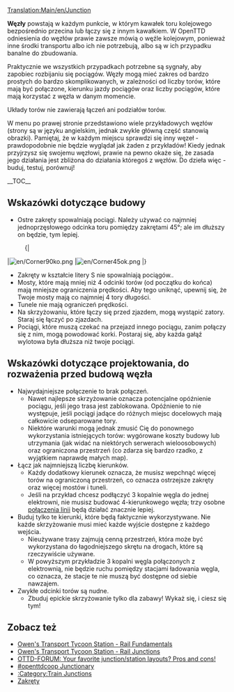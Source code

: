 [[Translation:Main/en/Junction]]{{en/Junctionsmenu}}

'''Węzły''' powstają w każdym punkcie, w którym kawałek toru kolejowego bezpośrednio przecina lub łączy się z innym kawałkiem. W OpenTTD odniesienia do węzłów prawie zawsze mówią o węźle kolejowym, ponieważ inne środki transportu albo ich nie potrzebują, albo są w ich przypadku banalne do zbudowania.

Praktycznie we wszystkich przypadkach potrzebne są sygnały, aby zapobiec rozbijaniu się pociągów. Węzły mogą mieć zakres od bardzo prostych do bardzo skomplikowanych, w zależności od liczby torów, które mają być połączone, kierunku jazdy pociągów oraz liczby pociągów, które mają korzystać z węzła w danym momencie.

Układy torów nie zawierają łączeń ani podziałów torów. 

W menu po prawej stronie przedstawiono wiele przykładowych węzłów (strony są w języku angielskim, jednak zwykle główną część stanowią obrazki). Pamiętaj, że w każdym miejscu sprawdzi się inny węzeł - prawdopodobnie nie będzie wyglądał jak żaden z przykładów! Kiedy jednak przyjrzysz się swojemu węzłowi, prawie na pewno okaże się, że zasada jego działania jest zbliżona do działania któregoś z węzłów. Do dzieła więc - buduj, testuj, porównuj!

__TOC__

==Wskazówki dotyczące budowy==

* Ostre zakręty spowalniają pociągi. Należy używać co najmniej jednoprzęsłowego odcinka toru pomiędzy zakrętami 45°; ale im dłuższy on będzie, tym lepiej. 
:{|
|[[File:en/Corner90ko.png]]
|[[File:en/Corner45ok.png]]
|}
* Zakręty w kształcie litery S nie spowalniają pociągów..
* Mosty, które mają mniej niż 4 odcinki torów (od początku do końca) mają mniejsze ograniczenia prędkości. Aby tego uniknąć, upewnij się, że Twoje mosty mają co najmniej 4 tory długości.
* Tunele nie mają ograniczeń prędkości.
* Na skrzyżowaniu, które łączy się przed zjazdem, mogą wystąpić zatory. Staraj się łączyć po zjazdach.
* Pociągi, które muszą czekać na przejazd innego pociągu, zanim połączy się z nim, mogą powodować korki. Postaraj się, aby każda gałąź wylotowa była dłuższa niż twoje pociągi. 


==Wskazówki dotyczące projektowania, do rozważenia przed budową węzła==
* Najwydajniejsze połączenie to brak połączeń.
** Nawet najlepsze skrzyżowanie oznacza potencjalne opóźnienie pociągu, jeśli jego trasa jest zablokowana. Opóźnienie to nie występuje, jeśli pociągi jadące do różnych miejsc docelowych mają całkowicie odseparowane tory.
** Niektóre warunki mogą jednak zmusić Cię do ponownego wykorzystania istniejących torów: wygórowane koszty budowy lub utrzymania (jak widać na niektórych serwerach wieloosobowych) oraz ograniczona przestrzeń (co zdarza się bardzo rzadko, z wyjątkiem naprawdę małych map). 
*  Łącz jak najmniejszą liczbę kierunków.
** Każdy dodatkowy kierunek oznacza, że musisz wepchnąć więcej torów na ograniczoną przestrzeń, co oznacza ostrzejsze zakręty oraz więcej mostów i tuneli.
** Jeśli na przykład chcesz podłączyć 3 kopalnie węgla do jednej elektrowni, nie musisz budować 4-kierunkowego węzła; trzy osobne [[Main/en/Line Merge|połączenia linii]] będą działać znacznie lepiej. 
* Buduj tylko te kierunki, które będą faktycznie wykorzystywane. Nie każde skrzyżowanie musi mieć każde wyjście dostępne z każdego wejścia.
** Nieużywane trasy zajmują cenną przestrzeń, która może być wykorzystana do łagodniejszego skrętu na drogach, które są rzeczywiście używane.
** W powyższym przykładzie 3 kopalni węgla połączonych z elektrownią, nie będzie ruchu pomiędzy stacjami ładowania węgla, co oznacza, że stacje te nie muszą być dostępne od siebie nawzajem.
* Zwykłe odcinki torów są nudne.
** Zbuduj epickie skrzyżowanie tylko dla zabawy! Wykaż się, i ciesz się tym!

==Zobacz też==
* [http://www.transporttycoon.net/rail Owen's Transport Tycoon Station - Rail Fundamentals]
* [http://www.transporttycoon.net/junctions Owen's Transport Tycoon Station - Rail Junctions]
* [http://www.tt-forums.net/viewtopic.php?p=251709#251709 OTTD-FORUM: Your favorite junction/station layouts? Pros and cons!]
* [http://wiki.openttdcoop.org/Junctionary #openttdcoop Junctionary]
* [[Category/en/Train Junctions|:Category:Train Junctions]]
* [[Main/pl/Zakręty|Zakręty]]